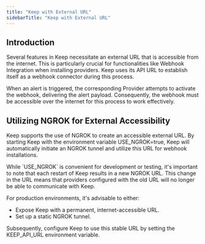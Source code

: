 ```yaml
---
title: "Keep with External URL"
sidebarTitle: "Keep with External URL"
---
```


## Introduction
Several features in Keep necessitate an external URL that is accessible from the internet. This is particularly crucial for functionalities like Webhook Integration when installing providers. Keep uses its API URL to establish itself as a webhook connector during this process.

When an alert is triggered, the corresponding Provider attempts to activate the webhook, delivering the alert payload. Consequently, the webhook must be accessible over the internet for this process to work effectively.

## Utilizing NGROK for External Accessibility


Keep supports the use of NGROK to create an accessible external URL. By starting Keep with the environment variable USE_NGROK=true, Keep will automatically initiate an NGROK tunnel and utilize this URL for webhook installations.

<Note>
  While `USE_NGROK` is convenient for development or testing, it's important to note that each restart of Keep results in a new NGROK URL. This change in the URL means that providers configured with the old URL will no longer be able to communicate with Keep.


  For production environments, it's advisable to either:
  - Expose Keep with a permanent, internet-accessible URL.
  - Set up a static NGROK tunnel.

  Subsequently, configure Keep to use this stable URL by setting the KEEP_API_URL environment variable.

</Note>
